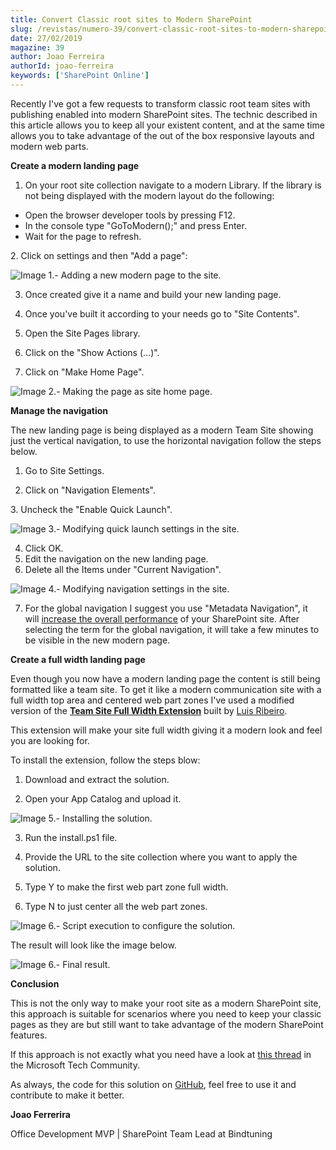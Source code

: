 ```yaml
---
title: Convert Classic root sites to Modern SharePoint
slug: /revistas/numero-39/convert-classic-root-sites-to-modern-sharepoint
date: 27/02/2019
magazine: 39
author: Joao Ferreira
authorId: joao-ferreira
keywords: ['SharePoint Online']
---
```



<ArticleHeader frontmatter={props.pageContext.frontmatter} />



Recently I've got a few requests to transform classic root team sites with publishing enabled into modern SharePoint sites. The technic described in this article allows you to keep all your existent content, and at the same time allows you to take advantage of the out of the box responsive layouts and modern web parts.

**Create a modern landing page**

1. On your root site collection navigate to a modern Library. If the library is not being displayed with the modern layout do the following:

- Open the browser developer tools by pressing F12.
- In the console type "GoToModern();" and press Enter.
- Wait for the page to refresh.

​2. Click on settings and then "Add a page":

![Image 1.- Adding a new modern page to the site.](../../../images/numero39/convert-classic-root-sites-to-modern-sharepoint/image1.png)

3. Once created give it a name and build your new landing page.

4. Once you've built it according to your needs go to "Site Contents".

5. Open the Site Pages library.

6. Click on the "Show Actions (…)".

7. Click on "Make Home Page".​

![Image 2.- Making the page as site home page.](../../../images/numero39/convert-classic-root-sites-to-modern-sharepoint/image2.png)



**Manage the navigation**

The new landing page is being displayed as a modern Team Site showing just the vertical navigation, to use the horizontal navigation follow the steps below.

1. Go to Site Settings.

2. Click on "Navigation Elements".

3. Uncheck the "Enable Quick Launch".

![Image 3.- Modifying quick launch settings in the site.](../../../images/numero39/convert-classic-root-sites-to-modern-sharepoint/image3.png)


4. Click OK.
5. Edit the navigation on the new landing page.
6. Delete all the Items under "Current Navigation".

![Image 4.- Modifying navigation settings in the site.](../../../images/numero39/convert-classic-root-sites-to-modern-sharepoint/image4.png)

7. For the global navigation I suggest you use "Metadata Navigation", it will [increase the overall performance](https&#58;//docs.microsoft.com/en-us/office365/enterprise/navigation-options-for-sharepoint-online) of your SharePoint site. After selecting the term for the global navigation, it will take a few minutes to be visible in the new modern page.

**Create a full width landing page**

Even though you now have a modern landing page the content is still being formatted like a team site. To get it like a modern communication site with a full width top area and centered web part zones I've used a modified version of the [**Team Site Full Width Extension**](https&#58;//devscopeninjas.azurewebsites.net/2018/12/28/make-your-team-site-look-like-a-communication-site/) built by [Luis Ribeiro](https&#58;//twitter.com/Luis_Ribeiro_PT).

This extension will make your site full width giving it a modern look and feel you are looking for.

To install the extension, follow the steps blow:

1. Download and extract the solution.

2. Open your App Catalog and upload it.

![Image 5.- Installing the solution.](../../../images/numero39/convert-classic-root-sites-to-modern-sharepoint/image5.png)

3. Run the install.ps1 file.

4. Provide the URL to the site collection where you want to apply the solution.

5. Type Y to make the first web part zone full width.

6. Type N to just center all the web part zones.

![Image 6.- Script execution to configure the solution.](../../../images/numero39/convert-classic-root-sites-to-modern-sharepoint/image6.png)

The result will look like the image below.

![Image 6.- Final result.](../../../images/numero39/convert-classic-root-sites-to-modern-sharepoint/image7.png)

**Conclusion**

This is not the only way to make your root site as a modern SharePoint site, this approach is suitable for scenarios where you need to keep your classic pages as they are but still want to take advantage of the modern SharePoint features.

If this approach is not exactly what you need have a look at [this thread](https&#58;//techcommunity.microsoft.com/t5/SharePoint/Approaches-to-convert-the-built-in-root-site-collection-into-a/td-p/290489) in the Microsoft Tech Community.

As always, the code for this solution on [GitHub](https&#58;//github.com/joaoferreira/dvs-spfx-extensions), feel free to use it and contribute to make it better.



**Joao Ferrerira**

Office Development MVP | SharePoint Team Lead at Bindtuning

